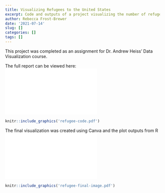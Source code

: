 ```yaml
---
title: Visualizing Refugees to the United States
excerpt: Code and outputs of a project visualizing the number of refugees to the US
author: Rebecca Frost-Brewer
date: '2021-07-14'
slug: []
categories: []
tags: []
---
```


This project was completed as an assignment for Dr. Andrew Heiss' Data Visualization course.

The full report can be viewed here:
![refugee-code](refugee-code.pdf)

```r
knitr::include_graphics('refugee-code.pdf')
```

The final visualization was created using Canva and the plot outputs from R
![final-visualization](refugee-final-image.pdf)

```r
knitr::include_graphics('refugee-final-image.pdf')
```